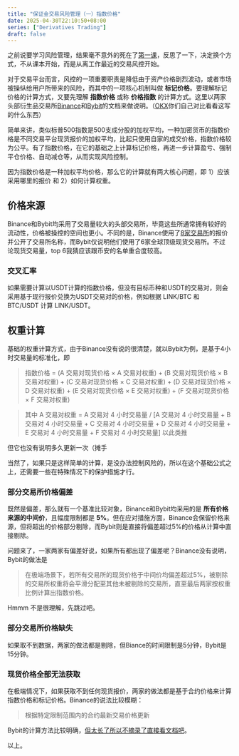 ```yaml
---
title: "保证金交易风险管理（一）指数价格"
date: 2025-04-30T22:10:50+08:00
series: ["Derivatives Trading"]
draft: false
---
```


之前说要学习风险管理，结果毫不意外的死在了[第一课](../derivatives-001)，反思了一下，决定换个方式，不从课本开始，而是从离工作最近的交易风控开始。

对于交易平台而言，风控的一项重要职责是降低由于资产价格剧烈波动，或者市场被操纵给用户所带来的风险，而其中的一项核心机制叫做 __标记价格__。要理解标记价格的计算方式，又要先理解 __指数价格__ 或称 __价格指数__ 的计算方式。这里以两家头部衍生品交易所[Binance](https://www.binance.com/zh-CN/support/faq/detail/360033525071)和[Bybit](https://www.bybit.com/zh-MY/help-center/article/Index-Price-CalculationBybit_Perpetual_Contract_mechanism)的文档来做说明。（[OKX](https://www.okx.com/zh-hans/help/i-spot-index-prices)你们自己对比看看这写的什么东西）

简单来讲，类似标普500指数是500支成分股的加权平均，一种加密货币的指数价格是不同交易平台现货报价的加权平均，比起只使用自家的成交价格，指数价格较为公平。有了指数价格，在它的基础之上计算标记价格，再进一步计算盈亏、强制平仓价格、自动减仓等，从而实现风险控制。

因为指数价格是一种加权平均价格，那么它的计算就有两大核心问题，即 1）应该采用哪里的报价 和 2）如何计算权重。

## 价格来源

Binance和Bybit均采用了交易量较大的头部交易所，毕竟这些所通常拥有较好的流动性，价格被操控的空间也更小。不同的是，Binance使用了[8家交易所](https://www.binance.com/zh-CN/futures/funding-history/perpetual/index)的报价并公开了交易所名称，而Bybit仅说明他们使用了6家全球顶级现货交易所。不过论现货交易量，top 6我猜应该跟币安的名单重合度较高。

### 交叉汇率

如果需要计算以USDT计算的指数价格，但没有目标币种和USDT的交易对，则会采用基于现行报价兑换为USDT交易对的价格，例如根据 LINK/BTC 和 BTC/USDT 计算 LINK/USDT。

## 权重计算

基础的权重计算方式，由于Binance没有说的很清楚，就以Bybit为例，是基于4小时交易量的标准化，即

> 指数价格 = (A 交易对现货价格 × A 交易对权重) + (B 交易对现货价格 × B 交易对权重) + (C 交易对现货价格 × C 交易对权重) + (D 交易对现货价格 × D 交易对权重) + (E 交易对现货价格 × E 交易对权重) + (F 交易对现货价格 × F 交易对权重) 

> 其中 A 交易对权重 = A 交易对 4 小时交易量 / [A 交易对 4 小时交易量 + B 交易对 4 小时交易量 + C 交易对 4 小时交易量 + D 交易对 4 小时交易量 + E 交易对 4 小时交易量 + F 交易对 4 小时交易量] 以此类推

但它也没有说明多久更新一次（摊手

当然了，如果只是这样简单的计算，是没办法控制风险的，所以在这个基础公式之上，还需要一些在特殊情况下的保护措施才行。

### 部分交易所价格偏差

既然是偏差，那么就有一个基准比较对象，Binance和Bybit均采用的是 __所有价格来源的中间价__，且幅度限制都是 __5%__。但在应对措施方面，Binance会保留价格来源，但将超出的价格部分剔除，而Bybit则是直接将偏差超过5%的价格从计算中直接剔除。

问题来了，一家两家有偏差好说，如果所有都出现了偏差呢？Binance没有说明，Bybit的做法是

> 在极端场景下，若所有交易所的现货价格于中间价均偏差超过5%，被剔除的交易所权重将会平滑分配至其他未被剔除的交易所，直至最后两家按权重比例计算出指数价格。

Hmmm 不是很理解，先跳过吧。

### 部分交易所价格缺失

如果取不到数据，两家的做法都是剔除，但Biance的时间限制是5分钟，Bybit是15分钟。

### 现货价格全部无法获取

在极端情况下，如果获取不到任何现货报价，两家的做法都是基于合约价格来计算指数价格和标记价格。Binance的说法比较模糊：

> 根据特定限制范围内的合约最新交易价格更新

Bybit的计算方法比较明确，[但太长了所以不摘录了直接看文档吧](https://www.bybit.com/zh-MY/help-center/article/Index-Price-CalculationBybit_Perpetual_Contract_mechanism)。

以上。

